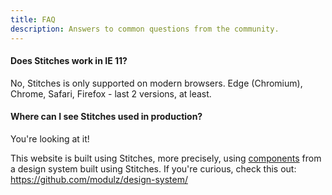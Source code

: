 ```yaml
---
title: FAQ
description: Answers to common questions from the community.
---
```


#### Does Stitches work in IE 11?

No, Stitches is only supported on modern browsers. Edge (Chromium), Chrome, Safari, Firefox - last 2 versions, at least.

#### Where can I see Stitches used in production?

You're looking at it!

This website is built using Stitches, more precisely, using [components](https://github.com/modulz/design-system/tree/master/components) from a design system built using Stitches. If you're curious, check this out: https://github.com/modulz/design-system/
